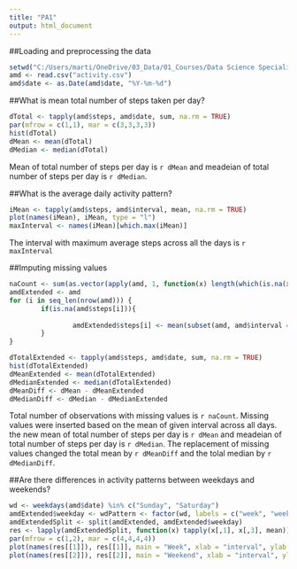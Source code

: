 ---
title: "PA1"
output: html_document
---
##Loading and preprocessing the data
```{r Loading and preprocessing the data}
setwd("C:/Users/marti/OneDrive/03_Data/01_Courses/Data Science Specialization/Reproducible research/Week 2/repdata%2Fdata%2Factivity")
amd <- read.csv("activity.csv")
amd$date <- as.Date(amd$date, "%Y-%m-%d")
```

##What is mean total number of steps taken per day?
```{r total number of steps per day}
dTotal <- tapply(amd$steps, amd$date, sum, na.rm = TRUE)
par(mfrow = c(1,1), mar = c(3,3,3,3))
hist(dTotal)
dMean <- mean(dTotal)
dMedian <- median(dTotal)
```

Mean of total number of steps per day is `r dMean` and meadeian of total number of steps per day is `r dMedian`.

##What is the average daily activity pattern?
```{r daily activity pattern}
iMean <- tapply(amd$steps, amd$interval, mean, na.rm = TRUE)
plot(names(iMean), iMean, type = "l")
maxInterval <- names(iMean)[which.max(iMean)]
```

The interval with maximum average steps across all the days is `r maxInterval`

##Imputing missing values
```{r}
naCount <- sum(as.vector(apply(amd, 1, function(x) length(which(is.na(x))) != 0)))
amdExtended <- amd 
for (i in seq_len(nrow(amd))) {
        if(is.na(amd$steps[i])){
                
                amdExtended$steps[i] <- mean(subset(amd, amd$interval == amd$interval[i])$steps, na.rm = TRUE)
        }
}

dTotalExtended <- tapply(amd$steps, amd$date, sum, na.rm = TRUE)
hist(dTotalExtended)
dMeanExtended <- mean(dTotalExtended)
dMedianExtended <- median(dTotalExtended)
dMeanDiff <- dMean - dMeanExtended
dMedianDiff <- dMedian - dMedianExtended
```

Total number of observations with missing values is `r naCount`.
Missing values were inserted based on the mean of given interval across all days.
the new mean of total number of steps per day is `r dMean` and meadeian of total number of steps per day is `r dMedian`.
The replacement of missing values changed the total mean by `r dMeanDiff` and the tolal median by `r dMedianDiff`.

##Are there differences in activity patterns between weekdays and weekends?
```{r}
wd <- weekdays(amd$date) %in% c("Sunday", "Saturday")
amdExtended$weekday <- wdPattern <- factor(wd, labels = c("week", "weekend"))
amdExtendedSplit <- split(amdExtended, amdExtended$weekday)
res <- lapply(amdExtendedSplit, function(x) tapply(x[,1], x[,3], mean))
par(mfrow = c(1,2), mar = c(4,4,4,4))
plot(names(res[[1]]), res[[1]], main = "Week", xlab = "interval", ylab = "Number of steps", type = "l")
plot(names(res[[2]]), res[[2]], main = "Weekend", xlab = "interval", ylab = "Number of steps", type = "l")
```

